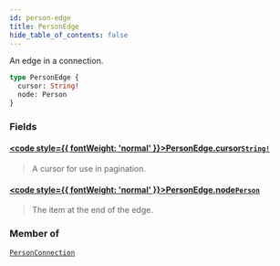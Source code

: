 ```yaml
---
id: person-edge
title: PersonEdge
hide_table_of_contents: false
---
```








An edge in a connection.

```graphql
type PersonEdge {
  cursor: String!
  node: Person
}
```


### Fields

#### [<code style={{ fontWeight: 'normal' }}>PersonEdge.<b>cursor</b></code>](#)<Bullet />[`String!`](/docs/graphql-api/beta/reference/scalars/string) <Badge class="secondary" text="non-null"/> <Badge class="secondary" text="scalar"/>
> A cursor for use in pagination.
> 

#### [<code style={{ fontWeight: 'normal' }}>PersonEdge.<b>node</b></code>](#)<Bullet />[`Person`](/docs/graphql-api/beta/reference/objects/person) <Badge class="secondary" text="object"/>
> The item at the end of the edge.
> 



### Member of

[`PersonConnection`](/docs/graphql-api/beta/reference/objects/person-connection)  <Badge class="secondary" text="object"/>




